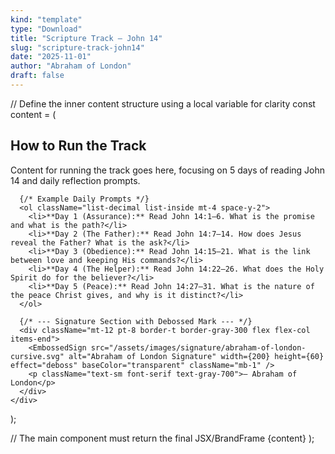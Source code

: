 ```yaml
---
kind: "template"
type: "Download"
title: "Scripture Track — John 14"
slug: "scripture-track-john14"
date: "2025-11-01"
author: "Abraham of London"
draft: false
---
```



  // Define the inner content structure using a local variable for clarity
  const content = (
    <div className="text-deepCharcoal">
      <h2>How to Run the Track</h2>
      <p>Content for running the track goes here, focusing on 5 days of reading John 14 and daily reflection prompts.</p>
      
      {/* Example Daily Prompts */}
      <ol className="list-decimal list-inside mt-4 space-y-2">
        <li>**Day 1 (Assurance):** Read John 14:1–6. What is the promise and what is the path?</li>
        <li>**Day 2 (The Father):** Read John 14:7–14. How does Jesus reveal the Father? What is the ask?</li>
        <li>**Day 3 (Obedience):** Read John 14:15–21. What is the link between love and keeping His commands?</li>
        <li>**Day 4 (The Helper):** Read John 14:22–26. What does the Holy Spirit do for the believer?</li>
        <li>**Day 5 (Peace):** Read John 14:27–31. What is the nature of the peace Christ gives, and why is it distinct?</li>
      </ol>

      {/* --- Signature Section with Debossed Mark --- */}
      <div className="mt-12 pt-8 border-t border-gray-300 flex flex-col items-end">
        <EmbossedSign src="/assets/images/signature/abraham-of-london-cursive.svg" alt="Abraham of London Signature" width={200} height={60} effect="deboss" baseColor="transparent" className="mb-1" />
        <p className="text-sm font-serif text-gray-700">— Abraham of London</p>
      </div>
    </div>
  );

  // The main component must return the final JSX/BrandFrame
    <BrandFrame title="Scripture Track — John 14" subtitle="Assurance • Obedience • The Helper • Peace" pageSize="A4" >
      {content}
    </BrandFrame>
  );

